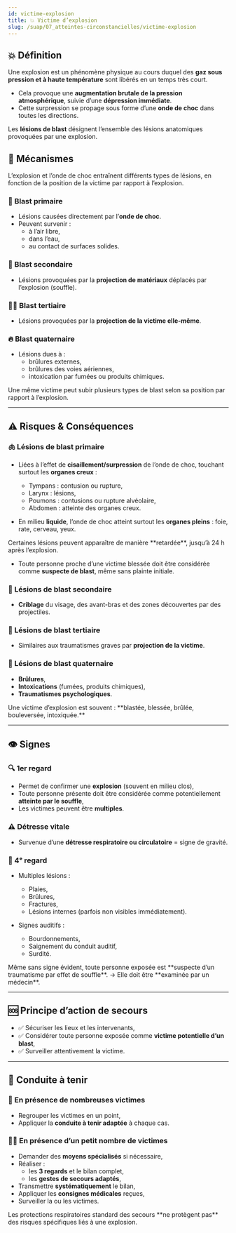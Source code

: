 ---
id: victime-explosion
title: 💥 Victime d’explosion
slug: /suap/07_atteintes-circonstancielles/victime-explosion
---


## 💥 Définition

Une explosion est un phénomène physique au cours duquel des **gaz sous pression et à haute température** sont libérés en un temps très court.

- Cela provoque une **augmentation brutale de la pression atmosphérique**, suivie d’une **dépression immédiate**.
- Cette surpression se propage sous forme d’une **onde de choc** dans toutes les directions.

Les **lésions de blast** désignent l’ensemble des lésions anatomiques provoquées par une explosion.

## 🧠 Mécanismes

L’explosion et l’onde de choc entraînent différents types de lésions, en fonction de la position de la victime par rapport à l’explosion.

### 🧨 Blast primaire

- Lésions causées directement par l’**onde de choc**.
- Peuvent survenir :
  - à l’air libre,
  - dans l’eau,
  - au contact de surfaces solides.

### 🔩 Blast secondaire

- Lésions provoquées par la **projection de matériaux** déplacés par l’explosion (souffle).

### 🧍‍♂️ Blast tertiaire

- Lésions provoquées par la **projection de la victime elle-même**.

### 🔥 Blast quaternaire

- Lésions dues à :
  - brûlures externes,
  - brûlures des voies aériennes,
  - intoxication par fumées ou produits chimiques.

<Admonition type="note">
Une même victime peut subir plusieurs types de blast selon sa position par rapport à l’explosion.
</Admonition>

---

## ⚠️ Risques & Conséquences

### 🫁 Lésions de blast primaire

- Liées à l’effet de **cisaillement/surpression** de l’onde de choc, touchant surtout les **organes creux** :

  - Tympans : contusion ou rupture,
  - Larynx : lésions,
  - Poumons : contusions ou rupture alvéolaire,
  - Abdomen : atteinte des organes creux.

- En milieu **liquide**, l’onde de choc atteint surtout les **organes pleins** : foie, rate, cerveau, yeux.

<Admonition type="warning">
Certaines lésions peuvent apparaître de manière **retardée**, jusqu’à 24 h après l’explosion.
</Admonition>

- Toute personne proche d’une victime blessée doit être considérée comme **suspecte de blast**, même sans plainte initiale.

### 🔹 Lésions de blast secondaire

- **Criblage** du visage, des avant-bras et des zones découvertes par des projectiles.

### 🔸 Lésions de blast tertiaire

- Similaires aux traumatismes graves par **projection de la victime**.

### 🔻 Lésions de blast quaternaire

- **Brûlures**,
- **Intoxications** (fumées, produits chimiques),
- **Traumatismes psychologiques**.

<Admonition type="tip">
Une victime d’explosion est souvent :
**blastée, blessée, brûlée, bouleversée, intoxiquée.**
</Admonition>

---

## 👁️ Signes

### 🔍 1er regard

- Permet de confirmer une **explosion** (souvent en milieu clos),
- Toute personne présente doit être considérée comme potentiellement **atteinte par le souffle**,
- Les victimes peuvent être **multiples**.

### ⚠️ Détresse vitale

- Survenue d’une **détresse respiratoire ou circulatoire** = signe de gravité.

### 👀 4ᵉ regard

- Multiples lésions :
  - Plaies,
  - Brûlures,
  - Fractures,
  - Lésions internes (parfois non visibles immédiatement).

- Signes auditifs :
  - Bourdonnements,
  - Saignement du conduit auditif,
  - Surdité.

<Admonition type="warning">
Même sans signe évident, toute personne exposée est **suspecte d’un traumatisme par effet de souffle**.  
→ Elle doit être **examinée par un médecin**.
</Admonition>

---

## 🆘 Principe d’action de secours

- ✅ Sécuriser les lieux et les intervenants,
- ✅ Considérer toute personne exposée comme **victime potentielle d’un blast**,
- ✅ Surveiller attentivement la victime.

---

## 🛟 Conduite à tenir

### 👥 En présence de nombreuses victimes

- Regrouper les victimes en un point,
- Appliquer la **conduite à tenir adaptée** à chaque cas.

### 🧍‍♂️ En présence d’un petit nombre de victimes

- Demander des **moyens spécialisés** si nécessaire,
- Réaliser :
  - les **3 regards** et le bilan complet,
  - les **gestes de secours adaptés**,
- Transmettre **systématiquement** le bilan,
- Appliquer les **consignes médicales** reçues,
- Surveiller la ou les victimes.

<Admonition type="note">
Les protections respiratoires standard des secours **ne protègent pas** des risques spécifiques liés à une explosion.
</Admonition>
